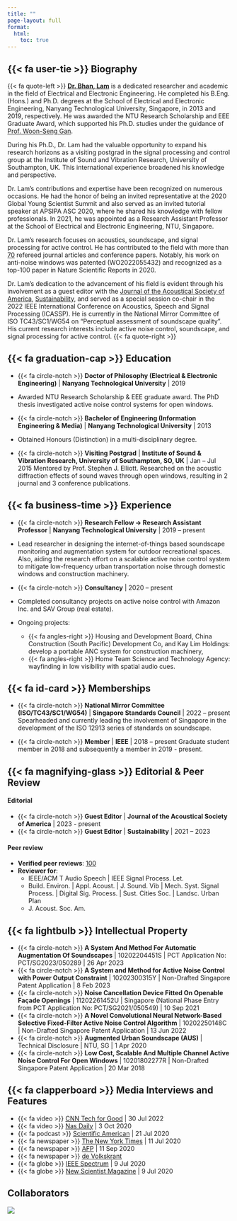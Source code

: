 ```yaml
---
title: ""
page-layout: full
format: 
  html: 
    toc: true
---
```


## {{< fa user-tie >}} Biography

::: just-text
{{< fa quote-left >}} [**Dr. Bhan, Lam**](index.qmd) is a dedicated researcher and academic in the field of Electrical and Electronic Engineering. He completed his B.Eng. (Hons.) and Ph.D. degrees at the School of Electrical and Electronic Engineering, Nanyang Technological University, Singapore, in 2013 and 2019, respectively. He was awarded the NTU Research Scholarship and EEE Graduate Award, which supported his Ph.D. studies under the guidance of [Prof. Woon-Seng Gan](https://www3.ntu.edu.sg/home/ewsgan/).

During his Ph.D., Dr. Lam had the valuable opportunity to expand his research horizons as a visiting postgrad in the signal processing and control group at the Institute of Sound and Vibration Research, University of Southampton, UK. This international experience broadened his knowledge and perspective.

Dr. Lam's contributions and expertise have been recognized on numerous occasions. He had the honor of being an invited representative at the 2020 Global Young Scientist Summit and also served as an invited tutorial speaker at APSIPA ASC 2020, where he shared his knowledge with fellow professionals. In 2021, he was appointed as a Research Assistant Professor at the School of Electrical and Electronic Engineering, NTU, Singapore.

Dr. Lam's research focuses on acoustics, soundscape, and signal processing for active control. He has contributed to the field with more than [70](../publications/index.qmd) refereed journal articles and conference papers. Notably, his work on anti-noise windows was patented (WO2022055432) and recognized as a top-100 paper in Nature Scientific Reports in 2020.

Dr. Lam's dedication to the advancement of his field is evident through his involvement as a guest editor with the [Journal of the Acoustical Society of America](https://pubs.aip.org/asa/jasa/pages/cfp030223), [Sustainability](https://www.mdpi.com/journal/sustainability/special_issues/Designing_Urban_Soundscapes), and served as a special session co-chair in the 2022 IEEE International Conference on Acoustics, Speech and Signal Processing (ICASSP). He is currently in the National Mirror Committee of ISO TC43/SC1/WG54 on "Perceptual assessment of soundscape quality". His current research interests include active noise control, soundscape, and signal processing for active control. {{< fa quote-right >}}
:::

## {{< fa graduation-cap >}} Education

-   {{< fa circle-notch >}} **Doctor of Philosophy (Electrical & Electronic Engineering)** \| **Nanyang Technological University** \| 2019

-   Awarded NTU Research Scholarship & EEE graduate award. The PhD thesis investigated active noise control systems for open windows.

-   {{< fa circle-notch >}} **Bachelor of Engineering (Information Engineering & Media)** \| **Nanyang Technological University** \| 2013

-   Obtained Honours (Distinction) in a multi-disciplinary degree.

-   {{< fa circle-notch >}} **Visiting Postgrad** \| **Institute of Sound & Vibration Research, University of Southampton, SO, UK** \| Jan -- Jul 2015 Mentored by Prof. Stephen J. Elliott. Researched on the acoustic diffraction effects of sound waves through open windows, resulting in 2 journal and 3 conference publications.

## {{< fa business-time >}} Experience

-   {{< fa circle-notch >}} **Research Fellow → Research Assistant Professor** \| **Nanyang Technological University** \| 2019 -- present

-   Lead researcher in designing the internet-of-things based soundscape monitoring and augmentation system for outdoor recreational spaces. Also, aiding the research effort on a scalable active noise control system to mitigate low-frequency urban transportation noise through domestic windows and construction machinery.

-   {{< fa circle-notch >}} **Consultancy** \| 2020 -- present

-   Completed consultancy projects on active noise control with Amazon Inc. and SAV Group (real estate).

-   Ongoing projects:

    -   {{< fa angles-right >}} Housing and Development Board, China Construction (South Pacific) Development Co, and Kay Lim Holdings: develop a portable ANC system for construction machinery,
    -   {{< fa angles-right >}} Home Team Science and Technology Agency: wayfinding in low visibility with spatial audio cues.

## {{< fa id-card >}} Memberships

-   {{< fa circle-notch >}} **National Mirror Committee (ISO/TC43/SC1/WG54)** \| **Singapore Standards Council** \| 2022 -- present Spearheaded and currently leading the involvement of Singapore in the development of the ISO 12913 series of standards on soundscape.

-   {{< fa circle-notch >}} **Member** \| **IEEE** \| 2018 -- present Graduate student member in 2018 and subsequently a member in 2019 - present.

## {{< fa magnifying-glass >}} Editorial & Peer Review

#### **Editorial**

-   {{< fa circle-notch >}} **Guest Editor** \| **Journal of the Acoustical Society of America** \| 2023 - present
-   {{< fa circle-notch >}} **Guest Editor** \| **Sustainability** \| 2021 -- 2023

#### **Peer review**

-   **Verified peer reviews**: [100](https://www.webofscience.com/wos/author/record/O-2911-2013)
-   **Reviewer for**:
    -   IEEE/ACM T Audio Speech \| IEEE Signal Process. Let.
    -   Build. Environ. \| Appl. Acoust. \| J. Sound. Vib \| Mech. Syst. Signal Process. \| Digital Sig. Process. \| Sust. Cities Soc. \| Landsc. Urban Plan
    -   J. Acoust. Soc. Am.

## {{< fa lightbulb >}} Intellectual Property

-   {{< fa circle-notch >}} **A System And Method For Automatic Augmentation Of Soundscapes** \| 10202204451S \| PCT Application No: PCT/SG2023/050289 \| 26 Apr 2023
-   {{< fa circle-notch >}} **A System and Method for Active Noise Control with Power Output Constraint** \| 10202300315Y \| Non-Drafted Singapore Patent Application \| 8 Feb 2023
-   {{< fa circle-notch >}} **Noise Cancellation Device Fitted On Openable Façade Openings** \| 11202261452U \| Singapore (National Phase Entry from PCT Application No: PCT/SG2021/050549) \| 10 Sep 2021
-   {{< fa circle-notch >}} **A Novel Convolutional Neural Network-Based Selective Fixed-Filter Active Noise Control Algorithm** \| 10202250148C \| Non-Drafted Singapore Patent Application \| 13 Jun 2022
-   {{< fa circle-notch >}} **Augmented Urban Soundscape (AUS)** \| Technical Disclosure \| NTU, SG \| 1 Apr 2020
-   {{< fa circle-notch >}} **Low Cost, Scalable And Multiple Channel Active Noise Control For Open Windows** \| 10201802277R \| Non-Drafted Singapore Patent Application \| 20 Mar 2018

## {{< fa clapperboard >}} Media Interviews and Features

-   {{< fa video >}} [CNN Tech for Good](https://www.linkedin.com/posts/kristielustout_cnn-techforgood-noisepollution-activity-6961120515180695552-XYcL?utm_source=share&utm_medium=member_desktop) \| 30 Jul 2022
-   {{< fa video >}} [Nas Daily](https://www.facebook.com/nasdaily/videos/731958104319917) \| 3 Oct 2020
-   {{< fa podcast >}} [Scientific American](https://www.scientificamerican.com/podcast/episode/speaker-system-blocks-city-noise/) \| 21 Jul 2020
-   {{< fa newspaper >}} [The New York Times](https://www.nytimes.com/2020/07/11/science/windows-street-noise.html) \| 11 Jul 2020
-   {{< fa newspaper >}} [AFP](https://www.thestar.com.my/tech/tech-news/2020/09/14/sick-of-city-din-try-noise-cancelling-headphones-for-your-flat) \| 11 Sep 2020
-   {{< fa newspaper >}} [de Volkskrant](https://www.volkskrant.nl/wetenschap/raam-open-en-toch-geen-lawaai-nieuw-apparaat-schakelt-verkeersherrie-uit~b3422b04/?referrer=https%3A%2F%2Fnature.altmetric.com%2Fdetails%2F85494619%2Fnews)
-   {{< fa globe >}} [IEEE Spectrum](https://spectrum.ieee.org/tech-talk/green-tech/buildings/canceling-street-noise-at-your-homes-window) \| 9 Jul 2020
-   {{< fa globe >}} [New Scientist Magazine](https://www.newscientist.com/article/2248486-noise-cancelling-windows-halve-traffic-sounds-even-when-theyre-open/) \| 9 Jul 2020

## Collaborators

![](../images/coauthormap.png){.lightbox fig-align="center"}
